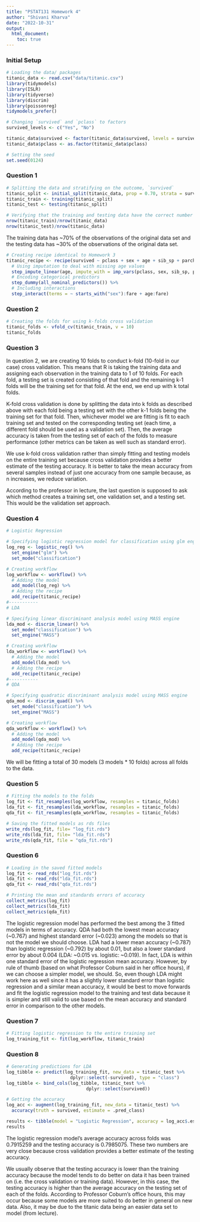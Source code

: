 ```yaml
---
title: "PSTAT131 Homework 4"
author: "Shivani Kharva"
date: "2022-10-31"
output:
  html_document:
    toc: true
---
```


### Initial Setup
```r
# Loading the data/ packages
titanic_data <- read.csv("data/titanic.csv")
library(tidymodels)
library(ISLR)
library(tidyverse)
library(discrim)
library(poissonreg)
tidymodels_prefer()
```

```r
# Changing `survived` and `pclass` to factors
survived_levels <- c("Yes", "No")

titanic_data$survived <- factor(titanic_data$survived, levels = survived_levels)
titanic_data$pclass <- as.factor(titanic_data$pclass)

# Setting the seed
set.seed(0124)
```

### Question 1  

```r
# Splitting the data and stratifying on the outcome, `survived`
titanic_split <- initial_split(titanic_data, prop = 0.70, strata = survived)
titanic_train <- training(titanic_split)
titanic_test <- testing(titanic_split)
```

```r
# Verifying that the training and testing data have the correct number of outcomes
nrow(titanic_train)/nrow(titanic_data)
nrow(titanic_test)/nrow(titanic_data)
```

The training data has \~70% of the observations of the original data set and the testing data has \~30% of the observations of the original data set.  

```r
# Creating recipe identical to Homework 3
titanic_recipe <- recipe(survived ~ pclass + sex + age + sib_sp + parch + fare, data = titanic_train) %>% 
  # Using imputation to deal with missing age values
  step_impute_linear(age, impute_with = imp_vars(pclass, sex, sib_sp, parch, fare)) %>% 
  # Encoding categorical predictors
  step_dummy(all_nominal_predictors()) %>% 
  # Including interactions
  step_interact(terms = ~ starts_with("sex"):fare + age:fare)
```

### Question 2  
```r
# Creating the folds for using k-folds cross validation
titanic_folds <- vfold_cv(titanic_train, v = 10)
titanic_folds
```

### Question 3  

In question 2, we are creating 10 folds to conduct k-fold (10-fold in our case) cross validation. This means that R is taking the training data and assigning each observation in the training data to 1 of 10 folds. For each fold, a testing set is created consisting of that fold and the remaining k-1 folds will be the training set for that fold. At the end, we end up with k total folds.  

K-fold cross validation is done by splitting the data into k folds as described above with each fold being a testing set with the other k-1 folds being the training set for that fold. Then, whichever model we are fitting is fit to each training set and tested on the corresponding testing set (each time, a different fold should be used as a validation set). Then, the average accuracy is taken from the testing set of each of the folds to measure performance (other metrics can be taken as well such as standard error).   

We use k-fold cross validation rather than simply fitting and testing models on the entire training set because cross validation provides a better estimate of the testing accuracy. It is better to take the mean accuracy from several samples instead of just one accuracy from one sample because, as n increases, we reduce variation.

According to the professor in lecture, the last question is supposed to ask which method creates a training set, one validation set, and a testing set. This would be the validation set approach.   

### Question 4  

```r
# Logistic Regression

# Specifying logistic regression model for classification using glm engine
log_reg <- logistic_reg() %>%
  set_engine("glm") %>% 
  set_mode("classification")

# Creating workflow
log_workflow <- workflow() %>% 
  # Adding the model
  add_model(log_reg) %>% 
  # Adding the recipe
  add_recipe(titanic_recipe)
#-----------
# LDA

# Specifying linear discriminant analysis model using MASS engine
lda_mod <- discrim_linear() %>% 
  set_mode("classification") %>% 
  set_engine("MASS")

# Creating workflow
lda_workflow <- workflow() %>% 
  # Adding the model
  add_model(lda_mod) %>% 
  # Adding the recipe
  add_recipe(titanic_recipe)
#-----------
# QDA

# Specifying quadratic discriminant analysis model using MASS engine
qda_mod <- discrim_quad() %>% 
  set_mode("classification") %>% 
  set_engine("MASS")

# Creating workflow
qda_workflow <- workflow() %>% 
  # Adding the model
  add_model(qda_mod) %>% 
  # Adding the recipe
  add_recipe(titanic_recipe)
```

We will be fitting a total of 30 models (3 models * 10 folds) across all folds to the data.  

### Question 5  

```r
# Fitting the models to the folds
log_fit <- fit_resamples(log_workflow, resamples = titanic_folds)
lda_fit <- fit_resamples(lda_workflow, resamples = titanic_folds)
qda_fit <- fit_resamples(qda_workflow, resamples = titanic_folds)

# Saving the fitted models as rds files
write_rds(log_fit, file= "log_fit.rds")
write_rds(lda_fit, file= "lda_fit.rds")
write_rds(qda_fit, file = "qda_fit.rds")
```

### Question 6  

```r
# Loading in the saved fitted models
log_fit <- read_rds("log_fit.rds")
lda_fit <- read_rds("lda_fit.rds")
qda_fit <- read_rds("qda_fit.rds")

# Printing the mean and standards errors of accuracy
collect_metrics(log_fit)
collect_metrics(lda_fit)
collect_metrics(qda_fit)
```

The logistic regression model has performed the best among the 3 fitted models in terms of accuracy. QDA had both the lowest mean accuracy (~0.767) and highest standard error (~0.023) among the models so that is not the model we should choose. LDA had a lower mean accuracy (~0.787) than logistic regression (~0.792) by about 0.01, but also a lower standard error by about 0.004 (LDA: ~0.015 vs. logistic: ~0.019). In fact, LDA is within one standard error of the logistic regression mean accuracy. However, by rule of thumb (based on what Professor Coburn said in her office hours), if we can choose a simpler model, we should. So, even though LDA might work here as well since it has a slightly lower standard error than logistic regression and a similar mean accuracy, it would be best to move forwards and fit the logistic regression model to the training and test data because it is simpler and still valid to use based on the mean accuracy and standard error in comparison to the other models.    

### Question 7  

```r
# Fitting logistic regression to the entire training set
log_training_fit <- fit(log_workflow, titanic_train)
```

### Question 8  
```r
# Generating predictions for LDA
log_tibble <- predict(log_training_fit, new_data = titanic_test %>% 
                        dplyr::select(-survived), type = "class")
log_tibble <- bind_cols(log_tibble, titanic_test %>% 
                              dplyr::select(survived))

# Getting the accuracy
log_acc <- augment(log_training_fit, new_data = titanic_test) %>% 
  accuracy(truth = survived, estimate = .pred_class)

results <- tibble(model = "Logistic Regression", accuracy = log_acc$.estimate)
results
```

The logistic regression model's average accuracy across folds was 0.7915259	and the testing accuracy is 0.7985075. These two numbers are very close because cross validation provides a better estimate of the testing accuracy.  

We usually observe that the testing accuracy is lower than the training accuracy because the model tends to do better on data it has been trained on (i.e. the cross validation or training data). However, in this case, the testing accuracy is higher than the average accuracy on the testing set of each of the folds. According to Professor Coburn's office hours, this may occur because some models are more suited to do better in general on new data. Also, it may be due to the titanic data being an easier data set to model (from lecture).   


